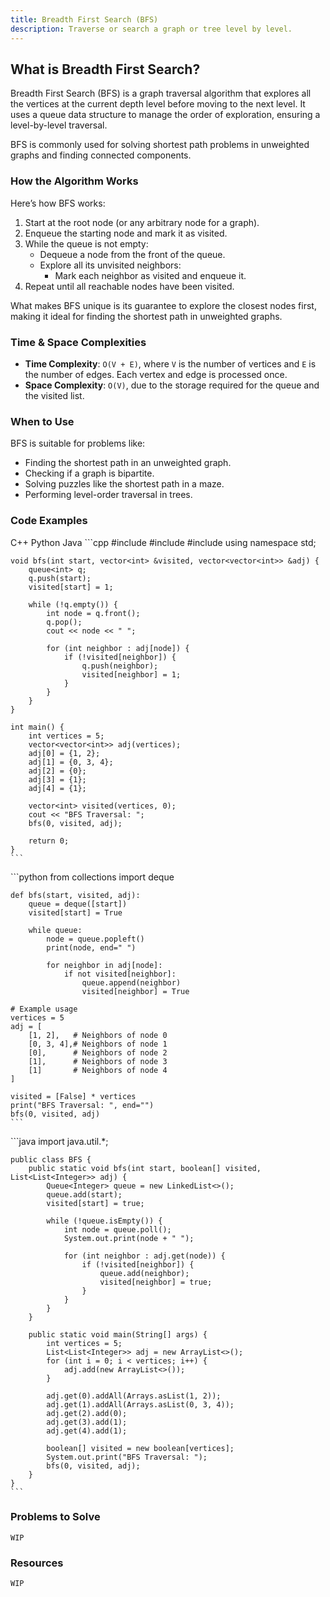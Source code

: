 ```yaml
---
title: Breadth First Search (BFS)
description: Traverse or search a graph or tree level by level.
---
```


## <Annotate>What is Breadth First Search?</Annotate>

Breadth First Search (BFS) is a graph traversal algorithm that explores all the vertices at the current depth level before moving to the next level. It uses a queue data structure to manage the order of exploration, ensuring a level-by-level traversal.

BFS is commonly used for solving shortest path problems in unweighted graphs and finding connected components.

### <Annotate>How the Algorithm Works</Annotate>

Here’s how BFS works:

1. Start at the root node (or any arbitrary node for a graph).
2. Enqueue the starting node and mark it as visited.
3. While the queue is not empty:
   - Dequeue a node from the front of the queue.
   - Explore all its unvisited neighbors:
     - Mark each neighbor as visited and enqueue it.
4. Repeat until all reachable nodes have been visited.

What makes BFS unique is its guarantee to explore the closest nodes first, making it ideal for finding the shortest path in unweighted graphs.

### <Annotate>Time & Space Complexities</Annotate>

- **Time Complexity**: `O(V + E)`, where `V` is the number of vertices and `E` is the number of edges. Each vertex and edge is processed once.
- **Space Complexity**: `O(V)`, due to the storage required for the queue and the visited list.

### <Annotate>When to Use</Annotate>

BFS is suitable for problems like:

- Finding the shortest path in an unweighted graph.
- Checking if a graph is bipartite.
- Solving puzzles like the shortest path in a maze.
- Performing level-order traversal in trees.

### <Annotate>Code Examples</Annotate>

<Tabs defaultValue="python" className="pt-5 pb-1">
  <TabsList>
    <TabsTrigger value="cpp">C++</TabsTrigger>
    <TabsTrigger value="python">Python</TabsTrigger>
    <TabsTrigger value="java">Java</TabsTrigger>
  </TabsList>

  <TabsContent value="cpp">
    ```cpp
    #include <iostream>
    #include <vector>
    #include <queue>
    using namespace std;

    void bfs(int start, vector<int> &visited, vector<vector<int>> &adj) {
        queue<int> q;
        q.push(start);
        visited[start] = 1;

        while (!q.empty()) {
            int node = q.front();
            q.pop();
            cout << node << " ";

            for (int neighbor : adj[node]) {
                if (!visited[neighbor]) {
                    q.push(neighbor);
                    visited[neighbor] = 1;
                }
            }
        }
    }

    int main() {
        int vertices = 5;
        vector<vector<int>> adj(vertices);
        adj[0] = {1, 2};
        adj[1] = {0, 3, 4};
        adj[2] = {0};
        adj[3] = {1};
        adj[4] = {1};

        vector<int> visited(vertices, 0);
        cout << "BFS Traversal: ";
        bfs(0, visited, adj);

        return 0;
    }
    ```
  </TabsContent>

  <TabsContent value="python">
    ```python
    from collections import deque

    def bfs(start, visited, adj):
        queue = deque([start])
        visited[start] = True

        while queue:
            node = queue.popleft()
            print(node, end=" ")

            for neighbor in adj[node]:
                if not visited[neighbor]:
                    queue.append(neighbor)
                    visited[neighbor] = True

    # Example usage
    vertices = 5
    adj = [
        [1, 2],   # Neighbors of node 0
        [0, 3, 4],# Neighbors of node 1
        [0],      # Neighbors of node 2
        [1],      # Neighbors of node 3
        [1]       # Neighbors of node 4
    ]

    visited = [False] * vertices
    print("BFS Traversal: ", end="")
    bfs(0, visited, adj)
    ```
  </TabsContent>

  <TabsContent value="java">
    ```java
    import java.util.*;

    public class BFS {
        public static void bfs(int start, boolean[] visited, List<List<Integer>> adj) {
            Queue<Integer> queue = new LinkedList<>();
            queue.add(start);
            visited[start] = true;

            while (!queue.isEmpty()) {
                int node = queue.poll();
                System.out.print(node + " ");

                for (int neighbor : adj.get(node)) {
                    if (!visited[neighbor]) {
                        queue.add(neighbor);
                        visited[neighbor] = true;
                    }
                }
            }
        }

        public static void main(String[] args) {
            int vertices = 5;
            List<List<Integer>> adj = new ArrayList<>();
            for (int i = 0; i < vertices; i++) {
                adj.add(new ArrayList<>());
            }

            adj.get(0).addAll(Arrays.asList(1, 2));
            adj.get(1).addAll(Arrays.asList(0, 3, 4));
            adj.get(2).add(0);
            adj.get(3).add(1);
            adj.get(4).add(1);

            boolean[] visited = new boolean[vertices];
            System.out.print("BFS Traversal: ");
            bfs(0, visited, adj);
        }
    }
    ```
  </TabsContent>
</Tabs>

### <Annotate>Problems to Solve</Annotate>

`WIP`

### <Annotate>Resources</Annotate>

`WIP`